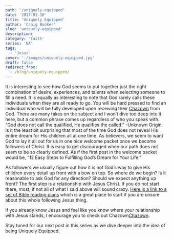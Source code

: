 ```yaml
---
path: '/uniquely-equipped'
date: '2017-01-10'
title: 'Uniquely Equipped'
author: 'Craig Booker'
slug: 'uniquely-equipped'
description:
category: 'faith'
series: 'NA'
tags:
  - 'Jesus'
cover: './images/uniquely-equipped.jpg'
draft: false
redirect_from:
  - /blog/uniquely-equipped/
---
```


It is interesting to see how God seems to put together just the right combination of desire, experiences, and talents when selecting someone to fill a need. It is equally as interesting to note that God rarely calls these individuals when they are all ready to go. You will be hard pressed to find an individual who will be fully developed upon receiving their [Chazown](http://www.chazown.com/) from God. There are many takes on the subject and I won’t dive too deep into it here, but a common phrase comes up regardless of who you speak with. “God does not call the qualified, He qualifies the called.” -Unknown Origin. Is it the least bit surprising that most of the time God does not reveal His entire dream for His children all at one time. As believers, we seem to want God to lay it all out for us in one nice welcome packet once we become followers of Christ. It is easy to get discouraged when our path does not seem to be so clearly defined. As if the first post in the welcome packet would be, “12 Easy Steps to Fulfilling God’s Dream for Your Life.”

As followers we usually figure out how it is not God’s way to give His children every detail up front with a bow on top. So where do we begin? Is it reasonable to ask God for any direction? Should we expect anything up front? The first step is a relationship with Jesus Christ. If you do not start there, most, if not all of what I said above will sound crazy. [Here is a link to a set of Bible reading plans](https://www.bible.com/reading-plans-collection/1676) which is a great place to start if you are unsure about this whole following Jesus thing.

If you already know Jesus and feel like you know where your relationship with Jesus stands, I encourage you to check out Chazown[Chazown](http://www.chazown.com/).

Stay tuned for our next post in this series as we dive deeper into the idea of being Uniquely Equipped.
